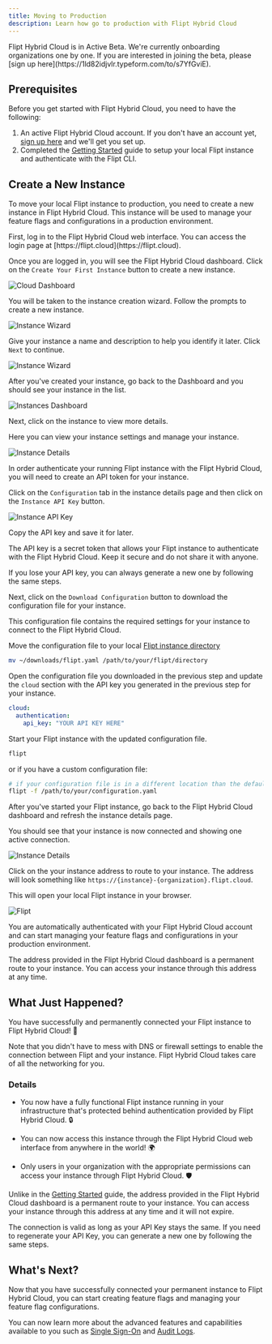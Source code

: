 ```yaml
---
title: Moving to Production
description: Learn how go to production with Flipt Hybrid Cloud
---
```


<Info>
  Flipt Hybrid Cloud is in Active Beta. We're currently onboarding
  organizations one by one. If you are interested in joining the beta, please
  [sign up here](https://1ld82idjvlr.typeform.com/to/s7YfGviE).
</Info>

## Prerequisites

Before you get started with Flipt Hybrid Cloud, you need to have the following:

1. An active Flipt Hybrid Cloud account. If you don't have an account yet, [sign up here](https://1ld82idjvlr.typeform.com/to/s7YfGviE) and we'll get you set up.
2. Completed the [Getting Started](/cloud/guides/getting-started) guide to setup your local Flipt instance and authenticate with the Flipt CLI.

## Create a New Instance

To move your local Flipt instance to production, you need to create a new instance in Flipt Hybrid Cloud. This instance will be used to manage your feature flags and configurations in a production environment.

<Steps>
  <Step title="Login to Hybrid Cloud">
  First, log in to the Flipt Hybrid Cloud web interface. You can access the login page at [https://flipt.cloud](https://flipt.cloud).
  
  </Step>
  <Step title="Create a New Instance">

Once you are logged in, you will see the Flipt Hybrid Cloud dashboard. Click on the `Create Your First Instance` button to create a new instance.

![Cloud Dashboard](/images/cloud/guides/production/dashboard.png)

  </Step>
  <Step title="Start the Wizard">

You will be taken to the instance creation wizard. Follow the prompts to create a new instance.

![Instance Wizard](/images/cloud/guides/production/wizard-1.png)

  </Step>
  <Step title="Name Your Instance">

Give your instance a name and description to help you identify it later. Click `Next` to continue.

![Instance Wizard](/images/cloud/guides/production/wizard-2.png)

  </Step>
  <Step title="View Instance">

After you've created your instance, go back to the Dashboard and you should see your instance in the list.

![Instances Dashboard](/images/cloud/guides/production/instances.png)

Next, click on the instance to view more details.

Here you can view your instance settings and manage your instance.

![Instance Details](/images/cloud/guides/production/instance-details.png)

  </Step>
  <Step title="Create an Instance API Key">

In order authenticate your running Flipt instance with the Flipt Hybrid Cloud, you will need to create an API token for your instance.

Click on the `Configuration` tab in the instance details page and then click on the `Instance API Key` button.

![Instance API Key](/images/cloud/guides/production/instance-api-key.png)

Copy the API key and save it for later.

<Warning>
  The API key is a secret token that allows your Flipt instance to authenticate with the Flipt Hybrid Cloud. Keep it secure and do not share it with anyone.

If you lose your API key, you can always generate a new one by following the same steps.

</Warning>

  </Step>
  <Step title="Download Configuration">

Next, click on the `Download Configuration` button to download the configuration file for your instance.

This configuration file contains the required settings for your instance to connect to the Flipt Hybrid Cloud.

Move the configuration file to your local [Flipt instance directory](/configuration/overview#configuration-file)

```bash
mv ~/downloads/flipt.yaml /path/to/your/flipt/directory
```

  </Step>

  <Step title="Update Configuration">

Open the configuration file you downloaded in the previous step and update the `cloud` section with the API key you generated in the previous step for your instance.

```yaml
cloud:
  authentication:
    api_key: "YOUR API KEY HERE"
```

  </Step>

  <Step title="Start Flipt">

Start your Flipt instance with the updated configuration file.

```bash
flipt
```

or if you have a custom configuration file:

```bash
# if your configuration file is in a different location than the default
flipt -f /path/to/your/configuration.yaml
```

  </Step>

  <Step title="Refresh Instance Details">

After you've started your Flipt instance, go back to the Flipt Hybrid Cloud dashboard and refresh the instance details page.

You should see that your instance is now connected and showing one active connection.

![Instance Details](/images/cloud/guides/production/instance-details-connected.png)

  </Step>

  <Step title="Route to Your Instance">

Click on the your instance address to route to your instance. The address will look something like `https://{instance}-{organization}.flipt.cloud`.

This will open your local Flipt instance in your browser.

![Flipt](/images/cloud/guides/production/flipt.png)

You are automatically authenticated with your Flipt Hybrid Cloud account and can start managing your feature flags and configurations in your production environment.

<Info>
  The address provided in the Flipt Hybrid Cloud dashboard is a permanent route to your instance. You can access your instance through this address at any time.
  </Info>
  </Step>
</Steps>

## What Just Happened?

You have successfully and permanently connected your Flipt instance to Flipt Hybrid Cloud! 🎉

<Check>
  Note that you didn't have to mess with DNS or firewall settings to enable the
  connection between Flipt and your instance. Flipt Hybrid Cloud takes care of
  all the networking for you.
</Check>

### Details

- You now have a fully functional Flipt instance running in your infrastructure that's protected behind authentication provided by Flipt Hybrid Cloud. 🔒

- You can now access this instance through the Flipt Hybrid Cloud web interface from anywhere in the world! 🌍

- Only users in your organization with the appropriate permissions can access your instance through Flipt Hybrid Cloud. 🛡️

Unlike in the [Getting Started](/cloud/guides/getting-started) guide, the address provided in the Flipt Hybrid Cloud dashboard is a permanent route to your instance. You can access your instance through this address at any time and it will not expire.

<Note>
  The connection is valid as long as your API Key stays the same. If you need to
  regenerate your API Key, you can generate a new one by following the same
  steps.
</Note>

## What's Next?

Now that you have successfully connected your permanent instance to Flipt Hybrid Cloud, you can start creating feature flags and managing your feature flag configurations.

You can now learn more about the advanced features and capabilities available to you such as [Single Sign-On](/cloud/features/authentication) and [Audit Logs](/cloud/features/audit-logs).
